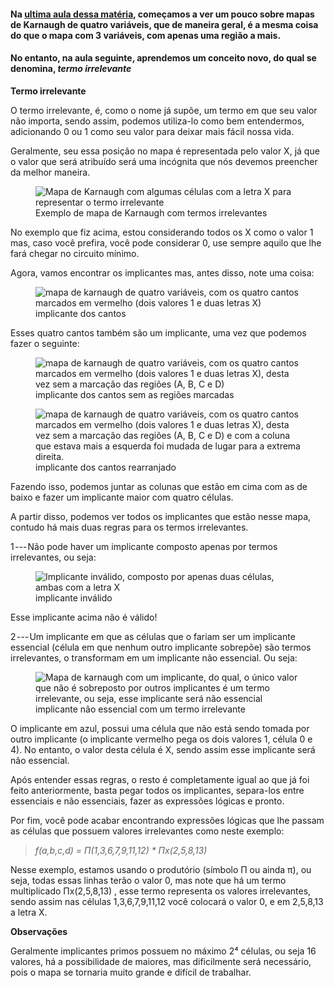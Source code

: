






#### Na [ultima aula dessa matéria](https://dpbm.medium.com/ci%C3%AAncias-da-computa%C3%A7%C3%A3o-dia-42-1938109eeca), começamos a ver um pouco sobre mapas de Karnaugh de quatro variáveis, que de maneira geral, é a mesma coisa do que o mapa com 3 variáveis, com apenas uma região a mais.

#### No entanto, na aula seguinte, aprendemos um conceito novo, do qual se denomina, ***termo irrelevante***








**Termo irrelevante**

O termo irrelevante, é, como o nome já supõe, um termo em que seu valor
não importa, sendo assim, podemos utiliza-lo como bem entendermos,
adicionando 0 ou 1 como seu valor para deixar mais fácil nossa vida.

Geralmente, seu essa posição no mapa é representada pelo valor X, já que
o valor que será atribuído será uma incógnita que nós devemos preencher
da melhor maneira.

<figure>
<img src="/image/image_93.png"
alt="Mapa de Karnaugh com algumas células com a letra X para representar o termo irrelevante" />
<figcaption>Exemplo de mapa de Karnaugh com termos
irrelevantes</figcaption>
</figure>

No exemplo que fiz acima, estou considerando todos os X como o valor 1
mas, caso você prefira, você pode considerar 0, use sempre aquilo que
lhe fará chegar no circuito mínimo.

Agora, vamos encontrar os implicantes mas, antes disso, note uma coisa:

<figure>
<img src="/image/image_94.png"
alt="mapa de karnaugh de quatro variáveis, com os quatro cantos marcados em vermelho (dois valores 1 e duas letras X)" />
<figcaption>implicante dos cantos</figcaption>
</figure>

Esses quatro cantos também são um implicante, uma vez que podemos fazer
o seguinte:

<figure>
<img src="/image/image_95.png"
alt="mapa de karnaugh de quatro variáveis, com os quatro cantos marcados em vermelho (dois valores 1 e duas letras X), desta vez sem a marcação das regiões (A, B, C e D)" />
<figcaption>implicante dos cantos sem as regiões marcadas</figcaption>
</figure>

<figure>
<img src="/image/image_96.png"
alt="mapa de karnaugh de quatro variáveis, com os quatro cantos marcados em vermelho (dois valores 1 e duas letras X), desta vez sem a marcação das regiões (A, B, C e D) e com a coluna que estava mais a esquerda foi mudada de lugar para a extrema direita." />
<figcaption>implicante dos cantos rearranjado</figcaption>
</figure>

Fazendo isso, podemos juntar as colunas que estão em cima com as de
baixo e fazer um implicante maior com quatro células.

A partir disso, podemos ver todos os implicantes que estão nesse mapa,
contudo há mais duas regras para os termos irrelevantes.

1 --- Não pode haver um implicante composto apenas por termos
irrelevantes, ou seja:

<figure>
<img src="/image/image_97.png"
alt="Implicante inválido, composto por apenas duas células, ambas com a letra X" />
<figcaption>implicante inválido</figcaption>
</figure>

Esse implicante acima não é válido!

2 --- Um implicante em que as células que o fariam ser um implicante
essencial (célula em que nenhum outro implicante sobrepõe) são termos
irrelevantes, o transformam em um implicante não essencial. Ou seja:

<figure>
<img src="/image/image_98.png"
alt="Mapa de karnaugh com um implicante, do qual, o único valor que não é sobreposto por outros implicantes é um termo irrelevante, ou seja, esse implicante será não essencial" />
<figcaption>implicante não essencial com um termo
irrelevante</figcaption>
</figure>

O implicante em azul, possui uma célula que não está sendo tomada por
outro implicante (o implicante vermelho pega os dois valores 1, célula 0
e 4). No entanto, o valor desta célula é X, sendo assim esse implicante
será não essencial.

Após entender essas regras, o resto é completamente igual ao que já foi
feito anteriormente, basta pegar todos os implicantes, separa-los entre
essenciais e não essenciais, fazer as expressões lógicas e pronto.

Por fim, você pode acabar encontrando expressões lógicas que lhe passam
as células que possuem valores irrelevantes como neste exemplo:

> *f(a,b,c,d) = Π(1,3,6,7,9,11,12) \* Πx(2,5,8,13)*

Nesse exemplo, estamos usando o produtório (símbolo Π ou ainda π), ou
seja, todas essas linhas terão o valor 0, mas note que há um termo
multiplicado Πx(2,5,8,13) , esse termo representa os valores
irrelevantes, sendo assim nas células 1,3,6,7,9,11,12 você colocará o
valor 0, e em 2,5,8,13 a letra X.








**Observações**

Geralmente implicantes primos possuem no máximo 2⁴ células, ou seja 16
valores, há a possibilidade de maiores, mas dificilmente será
necessário, pois o mapa se tornaria muito grande e difícil de trabalhar.


